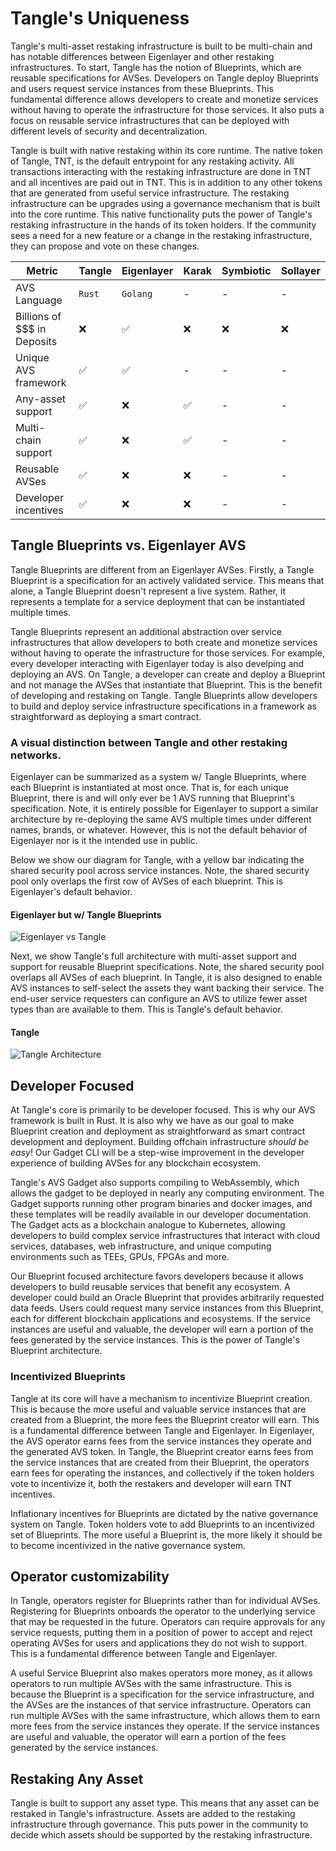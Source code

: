 # Tangle's Uniqueness

Tangle's multi-asset restaking infrastructure is built to be multi-chain and has notable differences between Eigenlayer and other restaking infrastructures. To start, Tangle has the notion of Blueprints, which are reusable specifications for AVSes. Developers on Tangle deploy Blueprints and users request service instances from these Blueprints. This fundamental difference allows developers to create and monetize services without having to operate the infrastructure for those services. It also puts a focus on reusable service infrastructures that can be deployed with different levels of security and decentralization.

Tangle is built with native restaking within its core runtime. The native token of Tangle, TNT, is the default entrypoint for any restaking activity. All transactions interacting with the restaking infrastructure are done in TNT and all incentives are paid out in TNT. This is in addition to any other tokens that are generated from useful service infrastructure. The restaking infrastructure can be upgrades using a governance mechanism that is built into the core runtime. This native functionality puts the power of Tangle's restaking infrastructure in the hands of its token holders. If the community sees a need for a new feature or a change in the restaking infrastructure, they can propose and vote on these changes.

| Metric                      | Tangle | Eigenlayer | Karak | Symbiotic | Sollayer |
| --------------------------- | ------ | ---------- | ----- | --------- | -------- |
| AVS Language                | `Rust` | `Golang`   | -     | -         | -        |
| Billions of $$$ in Deposits | ❌     | ✅         | ❌    | ❌        | ❌       |
| Unique AVS framework        | ✅     | ✅         | -     | -         | -        |
| Any-asset support           | ✅     | ❌         | ✅    | -         | -        |
| Multi-chain support         | ✅     | ❌         | ✅    | -         | -        |
| Reusable AVSes              | ✅     | ❌         | ❌    | -         | -        |
| Developer incentives        | ✅     | ❌         | ❌    | -         | -        |

## Tangle Blueprints vs. Eigenlayer AVS

Tangle Blueprints are different from an Eigenlayer AVSes. Firstly, a Tangle Blueprint is a specification for an actively validated service. This means that alone, a Tangle Blueprint doesn't represent a live system. Rather, it represents a template for a service deployment that can be instantiated multiple times.

Tangle Blueprints represent an additional abstraction over service infrastructures that allow developers to both create and monetize services without having to operate the infrastructure for those services. For example, every developer interacting with Eigenlayer today is also develping and deploying an AVS. On Tangle, a developer can create and deploy a Blueprint and not manage the AVSes that instantiate that Blueprint. This is the benefit of developing and restaking on Tangle. Tangle Blueprints allow developers to build and deploy service infrastructure specifications in a framework as straightforward as deploying a smart contract.

### A visual distinction between Tangle and other restaking networks.

Eigenlayer can be summarized as a system w/ Tangle Blueprints, where each Blueprint is instantiated at most once. That is, for each unique Blueprint, there is and will only ever be 1 AVS running that Blueprint's specification. Note, it is entirely possible for Eigenlayer to support a similar architecture by re-deploying the same AVS multiple times under different names, brands, or whatever. However, this is not the default behavior of Eigenlayer nor is it the intended use in public.

Below we show our diagram for Tangle, with a yellow bar indicating the shared security pool across service instances. Note, the shared security pool only overlaps the first row of AVSes of each blueprint. This is Eigenlayer's default behavior.

#### Eigenlayer but w/ Tangle Blueprints

![Eigenlayer vs Tangle](/images/architecture/eigenlayer.png)

Next, we show Tangle's full architecture with multi-asset support and support for reusable Blueprint specifications. Note, the shared security pool overlaps all AVSes of each blueprint. In Tangle, it is also designed to enable AVS instances to self-select the assets they want backing their service. The end-user service requesters can configure an AVS to utilize fewer asset types than are available to them. This is Tangle's default behavior.

#### Tangle

![Tangle Architecture](/images/architecture/tangle.png)

## Developer Focused

At Tangle's core is primarily to be developer focused. This is why our AVS framework is built in Rust. It is also why we have as our goal to make Blueprint creation and deployment as straightforward as smart contract development and deployment. Building offchain infrastructure _should be easy_! Our Gadget CLI will be a step-wise improvement in the developer experience of building AVSes for any blockchain ecosystem.

Tangle's AVS Gadget also supports compiling to WebAssembly, which allows the gadget to be deployed in nearly any computing environment. The Gadget supports running other program binaries and docker images, and these templates will be readily available in our developer documentation. The Gadget acts as a blockchain analogue to Kubernetes, allowing developers to build complex service infrastructures that interact with cloud services, databases, web infrastructure, and unique computing environments such as TEEs, GPUs, FPGAs and more.

Our Blueprint focused architecture favors developers because it allows developers to build reusable services that benefit any ecosystem. A developer could build an Oracle Blueprint that provides arbitrarily requested data feeds. Users could request many service instances from this Blueprint, each for different blockchain applications and ecosystems. If the service instances are useful and valuable, the developer will earn a portion of the fees generated by the service instances. This is the power of Tangle's Blueprint architecture.

### Incentivized Blueprints

Tangle at its core will have a mechanism to incentivize Blueprint creation. This is because the more useful and valuable service instances that are created from a Blueprint, the more fees the Blueprint creator will earn. This is a fundamental difference between Tangle and Eigenlayer. In Eigenlayer, the AVS operator earns fees from the service instances they operate and the generated AVS token. In Tangle, the Blueprint creator earns fees from the service instances that are created from their Blueprint, the operators earn fees for operating the instances, and collectively if the token holders vote to incentivize it, both the restakers and developer will earn TNT incentives.

Inflationary incentives for Blueprints are dictated by the native governance system on Tangle. Token holders vote to add Blueprints to an incentivized set of Blueprints. The more useful a Blueprint is, the more likely it should be to become incentivized in the native governance system.

## Operator customizability

In Tangle, operators register for Blueprints rather than for individual AVSes. Registering for Blueprints onboards the operator to the underlying service that may be requested in the future. Operators can require approvals for any service requests, putting them in a position of power to accept and reject operating AVSes for users and applications they do not wish to support. This is a fundamental difference between Tangle and Eigenlayer.

A useful Service Blueprint also makes operators more money, as it allows operators to run multiple AVSes with the same infrastructure. This is because the Blueprint is a specification for the service infrastructure, and the AVSes are the instances of that service infrastructure. Operators can run multiple AVSes with the same infrastructure, which allows them to earn more fees from the service instances they operate. If the service instances are useful and valuable, the operator will earn a portion of the fees generated by the service instances.

## Restaking Any Asset

Tangle is built to support any asset type. This means that any asset can be restaked in Tangle's infrastructure. Assets are added to the restaking infrastructure through governance. This puts power in the community to decide which assets should be supported by the restaking infrastructure.
